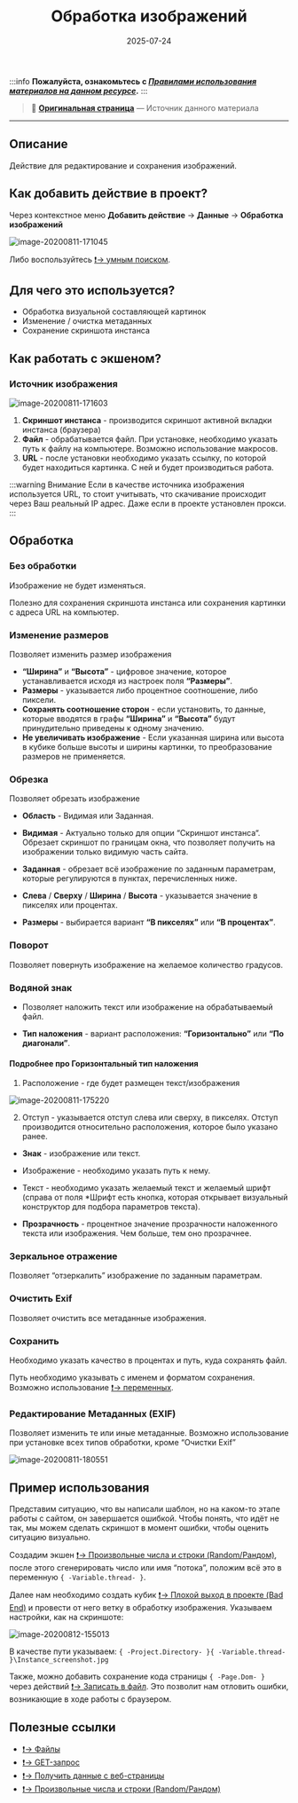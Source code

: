 ﻿---
sidebar_position: 9
title: "Обработка изображений"
description: "Конвертировано из HTML в MDX"
date: "2025-07-24"
converted: true
originalFile: "Обработка изображений.txt"
targetUrl: "https://zennolab.atlassian.net/wiki/spaces/RU/pages/488865806"
---
:::info **Пожалуйста, ознакомьтесь с [*Правилами использования материалов на данном ресурсе*](../Disclaimer).**
:::

> 🔗 **[Оригинальная страница](https://zennolab.atlassian.net/wiki/spaces/RU/pages/488865806)** — Источник данного материала

_______________________________________________  

## Описание

Действие для редактирование и сохранения изображений.

## Как добавить действие в проект?

Через контекстное меню **Добавить действие** → **Данные** → **Обработка изображений**

![image-20200811-171045](./assets/Обработка_изображений/Обработка_изображений_pic1.png)



Либо воспользуйтесь [❗→ умным поиском](https://zennolab.atlassian.net/wiki/spaces/RU/pages/506200090/ProjectMaker+7#%D0%A3%D0%BC%D0%BD%D1%8B%D0%B9-%D0%BF%D0%BE%D0%B8%D1%81%D0%BA-%D0%B4%D0%B5%D0%B9%D1%81%D1%82%D0%B2%D0%B8%D0%B9 "https://zennolab.atlassian.net/wiki/spaces/RU/pages/506200090/ProjectMaker+7#%D0%A3%D0%BC%D0%BD%D1%8B%D0%B9-%D0%BF%D0%BE%D0%B8%D1%81%D0%BA-%D0%B4%D0%B5%D0%B9%D1%81%D1%82%D0%B2%D0%B8%D0%B9").

## Для чего это используется?

- Обработка визуальной составляющей картинок
- Изменение / очистка метаданных
- Сохранение скриншота инстанса

## Как работать с экшеном?

### Источник изображения

![image-20200811-171603](./assets/Обработка_изображений/Обработка_изображений_pic2.png)



1. **Скриншот инстанса** - производится скриншот активной вкладки инстанса (браузера)
2. **Файл** - обрабатывается файл. При установке, необходимо указать путь к файлу на компьютере. Возможно использование макросов.
3. **URL** - после установки необходимо указать ссылку, по которой будет находиться картинка. С ней и будет производиться работа.

:::warning Внимание
Если в качестве источника изображения используется URL, то стоит учитывать, что скачивание происходит через Ваш реальный IP адрес. Даже если в проекте установлен прокси.
:::

  

## Обработка

### Без обработки

Изображение не будет изменяться.

Полезно для сохранения скриншота инстанса или сохранения картинки с адреса URL на компьютер.

### Изменение размеров

Позволяет изменить размер изображения

- **“Ширина”** и **“Высота”** - цифровое значение, которое устанавливается исходя из настроек поля **“Размеры”**.
- **Размеры** - указывается либо процентное соотношение, либо пиксели.
- **Сохранять соотношение сторон** - если установить, то данные, которые вводятся в графы **“Ширина”** и **“Высота”** будут принудительно приведены к одному значению.
- **Не увеличивать изображение** - Если указанная ширина или высота в кубике больше высоты и ширины картинки, то преобразование размеров не применяется.

### Обрезка

Позволяет обрезать изображение

- **Область** - Видимая или Заданная. 

 - **Видимая** - Актуально только для опции “Скриншот инстанса“. Обрезает скриншот по границам окна, что позволяет получить на изображении только видимую часть сайта.
 - **Заданная** - обрезает всё изображение по заданным параметрам, которые регулируются в пунктах, перечисленных ниже.
 - **Слева** / **Сверху** / **Ширина** / **Высота** - указывается значение в пикселях или процентах.
 - **Размеры** - выбирается вариант **“В пикселях”** или **“В процентах”**.

### Поворот

Позволяет повернуть изображение на желаемое количество градусов.

### Водяной знак

- Позволяет наложить текст или изображение на обрабатываемый файл.

 - **Тип наложения** - вариант расположения: **“Горизонтально”** или **“По диагонали”**.

#### Подробнее про Горизонтальный тип наложения

1. Расположение - где будет размещен текст/изображения

![image-20200811-175220](./assets/Обработка_изображений/Обработка_изображений_pic3.png)


2. Отступ - указывается отступ слева или сверху, в пикселях. Отступ производится относительно расположения, которое было указано ранее.

- **Знак** - изображение или текст. 

 - Изображение - необходимо указать путь к нему.
 - Текст - необходимо указать желаемый текст и желаемый шрифт (справа от поля *Шрифт есть кнопка, которая открывает визуальный конструктор для подбора параметров текста).
- **Прозрачность** - процентное значение прозрачности наложенного текста или изображения. Чем больше, тем оно прозрачнее.

### Зеркальное отражение

Позволяет “отзеркалить” изображение по заданным параметрам.

### Очистить Exif

Позволяет очистить все метаданные изображения.

### Сохранить

Необходимо указать качество в процентах и путь, куда сохранять файл.

Путь необходимо указывать с именем и форматом сохранения. Возможно использование [❗→ переменных](/wiki/spaces/RU/pages/486309922 "/wiki/spaces/RU/pages/486309922").

### Редактирование Метаданных (EXIF)

Позволяет изменить те или иные метаданные. Возможно использование при установке всех типов обработки, кроме “Очистки Exif”

![image-20200811-180551](./assets/Обработка_изображений/Обработка_изображений_pic4.png)



## Пример использования

Представим ситуацию, что вы написали шаблон, но на каком-то этапе работы с сайтом, он завершается ошибкой. Чтобы понять, что идёт не так, мы можем сделать скриншот в момент ошибки, чтобы оценить ситуацию визуально.

Создадим экшен [❗→ Произвольные числа и строки (Random/Рандом)](/wiki/spaces/RU/pages/534315050 "/wiki/spaces/RU/pages/534315050"), после этого сгенерировать число или имя “потока”, положим всё это в переменную `{ -Variable.thread- }`.

Далее нам необходимо создать кубик [❗→ Плохой выход в проекте (Bad End)](/wiki/spaces/RU/pages/534020265 "/wiki/spaces/RU/pages/534020265") и провести от него ветку в обработку изображения. Указываем настройки, как на скриншоте:

![image-20200812-155013](./assets/Обработка_изображений/Обработка_изображений_pic5.png)



В качестве пути указываем: `{ -Project.Directory- }{ -Variable.thread- }\Instance_screenshot.jpg`

Также, можно добавить сохранение кода страницы `{ -Page.Dom- }` через действий [❗→ Записать в файл](/wiki/spaces/RU/pages/486309948 "/wiki/spaces/RU/pages/486309948"). Это позволит нам отловить ошибки, возникающие в ходе работы с браузером. 

## Полезные ссылки

- [❗→ Файлы](/wiki/spaces/RU/pages/486309948 "/wiki/spaces/RU/pages/486309948")
- [❗→ GET-запрос](/wiki/spaces/RU/pages/534315165 "/wiki/spaces/RU/pages/534315165")
- [❗→ Получить данные с веб-страницы](/wiki/spaces/RU/pages/534085840 "/wiki/spaces/RU/pages/534085840")
- [❗→ Произвольные числа и строки (Random/Рандом)](/wiki/spaces/RU/pages/534315050 "/wiki/spaces/RU/pages/534315050")